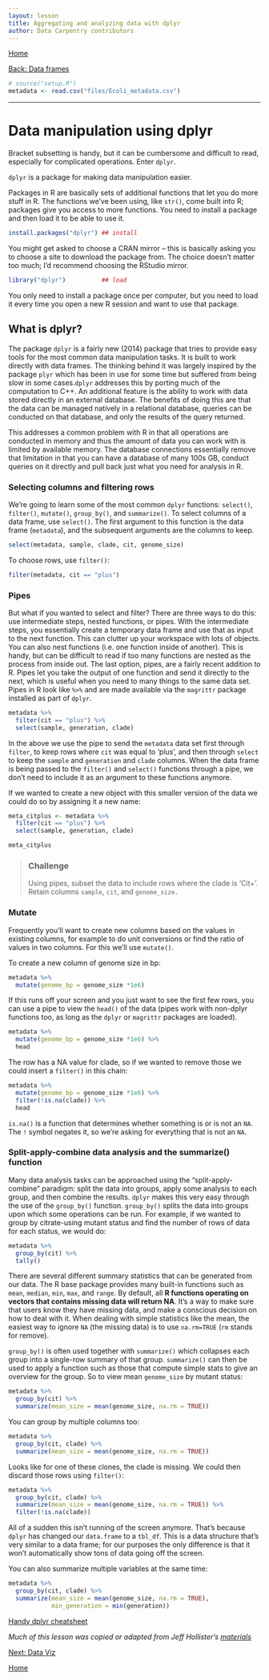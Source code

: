 ```yaml
---
layout: lesson
title: Aggregating and analyzing data with dplyr
author: Data Carpentry contributors
---
```


[Home](https://acharbonneau.github.io/2016-09-28-MSU/)
		
[Back: Data frames](https://acharbonneau.github.io/2016-09-28-MSU/16-data-frames.html)

```r
# source("setup.R")
metadata <- read.csv("files/Ecoli_metadata.csv")
```

------------

# Data manipulation using dplyr

Bracket subsetting is handy, but it can be cumbersome and difficult to read,
especially for complicated operations. Enter `dplyr`. 

`dplyr` is a package for
making data manipulation easier.

Packages in R are basically sets of additional functions that let you do more
stuff in R. The functions we've been using, like `str()`, come built into R;
packages give you access to more functions. You need to install a package and
then load it to be able to use it.

```r
install.packages("dplyr") ## install
```

You might get asked to choose a CRAN mirror -- this is basically asking you to
choose a site to download the package from. The choice doesn't matter too much;
I'd recommend choosing the RStudio mirror.

```r
library("dplyr")          ## load
```

You only need to install a package once per computer, but you need to load it
every time you open a new R session and want to use that package.

## What is dplyr?

The package `dplyr` is a fairly new (2014) package that tries to provide easy
tools for the most common data manipulation tasks. It is built to work directly
with data frames. The thinking behind it was largely inspired by the package
`plyr` which has been in use for some time but suffered from being slow in some
cases.` dplyr` addresses this by porting much of the computation to C++. An
additional feature is the ability to work with data stored directly in an
external database. The benefits of doing this are that the data can be managed
natively in a relational database, queries can be conducted on that database,
and only the results of the query returned.

This addresses a common problem with R in that all operations are conducted in
memory and thus the amount of data you can work with is limited by available
memory. The database connections essentially remove that limitation in that you
can have a database of many 100s GB, conduct queries on it directly and pull
back just what you need for analysis in R.

### Selecting columns and filtering rows

We're going to learn some of the most common `dplyr` functions: `select()`,
`filter()`, `mutate()`, `group_by()`, and `summarize()`. To select columns of a
data frame, use `select()`. The first argument to this function is the data
frame (`metadata`), and the subsequent arguments are the columns to keep.

```r
select(metadata, sample, clade, cit, genome_size)
```

To choose rows, use `filter()`:

```r
filter(metadata, cit == "plus")
```

### Pipes

But what if you wanted to select and filter? There are three ways to do this:
use intermediate steps, nested functions, or pipes. With the intermediate steps,
you essentially create a temporary data frame and use that as input to the next
function. This can clutter up your workspace with lots of objects. You can also
nest functions (i.e. one function inside of another).  This is handy, but can be
difficult to read if too many functions are nested as the process from inside
out. The last option, pipes, are a fairly recent addition to R. Pipes let you
take the output of one function and send it directly to the next, which is
useful when you need to many things to the same data set.  Pipes in R look like
`%>%` and are made available via the `magrittr` package installed as
part of `dplyr`.

```r
metadata %>%
  filter(cit == "plus") %>%
  select(sample, generation, clade)
```

In the above we use the pipe to send the `metadata` data set first through
`filter`, to keep rows where `cit` was equal to 'plus', and then through `select` to
keep the `sample` and `generation` and `clade` columns. When the data frame is being passed to the
`filter()` and `select()` functions through a pipe, we don't need to include it
as an argument to these functions anymore.

If we wanted to create a new object with this smaller version of the data we
could do so by assigning it a new name:

```r
meta_citplus <- metadata %>%
  filter(cit == "plus") %>%
  select(sample, generation, clade)

meta_citplus
```

> ### Challenge {.challenge}
>
> Using pipes, subset the data to include rows where the clade is 'Cit+'. Retain columns
> `sample`, `cit`, and `genome_size.`

### Mutate

Frequently you'll want to create new columns based on the values in existing
columns, for example to do unit conversions or find the ratio of values in two
columns. For this we'll use `mutate()`.

To create a new column of genome size in bp:

```r
metadata %>%
  mutate(genome_bp = genome_size *1e6)
```

If this runs off your screen and you just want to see the first few rows, you
can use a pipe to view the `head()` of the data (pipes work with non-dplyr
functions too, as long as the `dplyr` or `magrittr` packages are loaded).

```r
metadata %>%
  mutate(genome_bp = genome_size *1e6) %>%
  head
```

The row has a NA value for clade, so if we wanted to remove those we could
insert a `filter()` in this chain:

```r
metadata %>%
  mutate(genome_bp = genome_size *1e6) %>%
  filter(!is.na(clade)) %>%
  head
```

`is.na()` is a function that determines whether something is or is not an `NA`.
The `!` symbol negates it, so we're asking for everything that is not an `NA`.

### Split-apply-combine data analysis and the summarize() function

Many data analysis tasks can be approached using the "split-apply-combine"
paradigm: split the data into groups, apply some analysis to each group, and
then combine the results. `dplyr` makes this very easy through the use of the
`group_by()` function. `group_by()` splits the data into groups upon which some
operations can be run. For example, if we wanted to group by citrate-using mutant status and find the
number of rows of data for each status, we would do:

```r
metadata %>%
  group_by(cit) %>%
  tally()
```

There are several different summary statistics that can be generated from our data. The R base package provides many built-in functions such as `mean`, `median`, `min`, `max`, and `range`.  By default, all **R functions operating on vectors that contains missing data will return NA**. It's a way to make sure that users know they have missing data, and make a conscious decision on how to deal with it. When dealing with simple statistics like the mean, the easiest way to ignore `NA` (the missing data) is to use `na.rm=TRUE` (`rm` stands for remove).

`group_by()` is often used together with `summarize()` which collapses each
group into a single-row summary of that group. `summarize()` can then be used to apply a function such as those that compute simple stats to give an overview for the group. So to view mean `genome_size` by mutant status:

```r
metadata %>%
  group_by(cit) %>%
  summarize(mean_size = mean(genome_size, na.rm = TRUE))
```

You can group by multiple columns too:

```r
metadata %>%
  group_by(cit, clade) %>%
  summarize(mean_size = mean(genome_size, na.rm = TRUE))

```

Looks like for one of these clones, the clade is missing. We could then discard those rows using `filter()`:

```r
metadata %>%
  group_by(cit, clade) %>%
  summarize(mean_size = mean(genome_size, na.rm = TRUE)) %>%
  filter(!is.na(clade))
```

All of a sudden this isn't running of the screen anymore. That's because `dplyr`
has changed our `data.frame` to a `tbl_df`. This is a data structure that's very
similar to a data frame; for our purposes the only difference is that it won't
automatically show tons of data going off the screen.

You can also summarize multiple variables at the same time:

```r
metadata %>%
  group_by(cit, clade) %>%
  summarize(mean_size = mean(genome_size, na.rm = TRUE),
            min_generation = min(generation))

```



[Handy dplyr cheatsheet](http://www.rstudio.com/wp-content/uploads/2015/02/data-wrangling-cheatsheet.pdf)

*Much of this lesson was copied or adapted from Jeff Hollister's [materials](http://usepa.github.io/introR/2015/01/14/03-Clean/)*

[Next: Data Viz](https://acharbonneau.github.io/2016-09-28-MSU/18-data-visualization.html)

[Home](https://acharbonneau.github.io/2016-09-28-MSU/)
